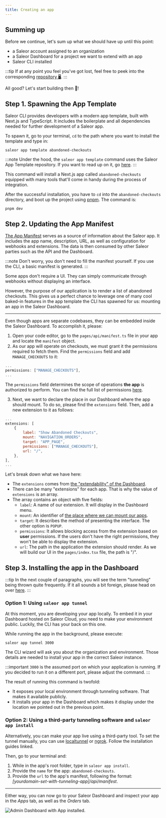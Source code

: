 ```yaml
---
title: Creating an app
---
```


## Summing up

Before we continue, let's sum up what we should have up until this point:

- a Saleor account assigned to an organization
- a Saleor Dashboard for a project we want to extend with an app
- Saleor CLI installed

:::tip
If at any point you feel you've got lost, feel free to peek into the corresponding [repository 🖥️](https://github.com/saleor/saleor-app-abandoned-checkouts).
:::

All good? Let's start building then 🚀!

## Step 1. Spawning the App Template

Saleor CLI provides developers with a modern app template, built with Next.js and TypeScript. It includes the boilerplate and all dependencies needed for further development of a Saleor app.

To spawn it, go to your terminal, `cd` to the path where you want to install the template and type in:

```shell
saleor app template abandoned-checkouts
```

:::note
Under the hood, the `saleor app template` command uses the Saleor App Template repository. If you want to read up on it, go [here](developer/extending/apps/developing-apps/app-template.mdx).
:::

This command will install a Next.js app called `abandoned-checkouts` equipped with many tools that'll come in handy during the process of integration.

After the successful installation, you have to `cd` into the `abandoned-checkouts` directory, and boot up the project using [pnpm](https://pnpm.io/). The command is:

```shell
pnpm dev
```

## Step 2. Updating the App Manifest

[The App Manifest](developer/extending/apps/architecture/manifest.mdx) serves as a source of information about the Saleor app. It includes the app name, description, URL, as well as configuration for webhooks and extensions. The data is then consumed by other Saleor parties such as the API and the Dashboard.

:::note
Don't worry, you don't need to fill the manifest yourself. If you use the CLI, a basic manifest is generated.
:::

Some apps don't require a UI. They can simply communicate through webhooks without displaying an interface.

However, the purpose of our application is to render a list of abandoned checkouts. This gives us a perfect chance to leverage one of many cool baked-in features in the app template the CLI has spawned for us: mounting an app in the Saleor Dashboard.

---

Even though apps are separate codebases, they can be embedded inside the Saleor Dashboard. To accomplish it, please:

1. Open your code editor, go to the `pages/api/manifest.ts` file in your app and locate the `manifest` object.
2. As our app will operate on checkouts, we must grant it the permissions required to fetch them. Find the `permissions` field and add `MANAGE_CHECKOUTS` to it:

```jsx
...
permissions: ["MANAGE_CHECKOUTS"],
...
```

The `permissions` field determines the scope of operations **the app** is authorized to perform. You can find the full list of permissions [here](developer/permissions.mdx#app-permissions).

3.  Next, we want to declare the place in our Dashboard where the app should mount. To do so, please find the `extensions` field. Then, add a new extension to it as follows:

```jsx
...
extensions: [
	{
		label: "Show Abandoned Checkouts",
		mount: "NAVIGATION_ORDERS",
		target: "APP_PAGE",
		permissions: ["MANAGE_CHECKOUTS"],
		url: "/",
	},
],
...
```

Let's break down what we have here:

- The `extensions` comes from [the "extendability" of the Dashboard](developer/extending/apps/extending-dashboard-with-apps.mdx#key-concepts).
- There can be many "extensions" for each app. That is why the value of `extensions` is an array.
- The array contains an object with five fields:
  - `label`: A name of our extension. It will display in the Dashboard menu.
  - `mount`: An identifier of [the place where we can mount our apps](developer/extending/apps/extending-dashboard-with-apps.mdx#possible-mounting-places).
  - `target`: It describes the method of presenting the interface. The other option is `POPUP`.
  - `permissions`: It allows blocking access from the extension based on **user** permissions. If the users don't have the right permissions, they won't be able to display the extension.
  - `url`: The path in the application the extension should render. As we will build our UI in the `pages/index.tsx` file, the path is "/".

## Step 3. Installing the app in the Dashboard

:::tip
In the next couple of paragraphs, you will see the term "tunneling" being thrown quite frequently. If it all sounds a bit foreign, please head on over [here](developer/extending/apps/developing-with-tunnels.mdx).
:::

### Option 1: Using `saleor app tunnel`

At this moment, you are developing your app locally. To embed it in your Dashboard hosted on Saleor Cloud, you need to make your environment public. Luckily, the CLI has your back on this one.

While running the app in the background, please execute:

```
saleor app tunnel 3000
```

The CLI wizard will ask you about the organization and environment. Those details are needed to install your app in the correct Saleor instance.

:::important
`3000` is the assumed port on which your application is running. If you decided to run it on a different port, please adjust the command.
:::

The result of running this command is twofold:

- It exposes your local environment through tunneling software. That makes it available publicly.
- It installs your app in the Dashboard which makes it display under the location we pointed out in the previous point.

### Option 2: Using a third-party tunneling software and `saleor app install`

Alternatively, you can make your app live using a third-party tool. To set the tunnel manually, you can use [localtunnel](https://theboroer.github.io/localtunnel-www/) or [ngrok](https://ngrok.com/). Follow the installation guides linked.

Then, go to your terminal and:

1. While in the app's root folder, type in `saleor app install`.
2. Provide the `name` for the app: `abandoned-checkouts`.
3. Provide the `url` to the app's manifest, following the format: _[yourdomain-set-with-tunneling-app]/api/manifest_.

---

Either way, you can now go to your Saleor Dashboard and inspect your app in the _Apps_ tab, as well as the _Orders_ tab.

![Admin Dashboard with App installed.](./app-installed.png)
